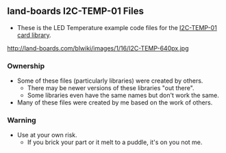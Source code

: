 == land-boards I2C-TEMP-01 Files ==

* These is the LED Temperature example code files for the [http://land-boards.com/blwiki/index.php?title=I2C-TEMP I2C-TEMP-01 card library].

http://land-boards.com/blwiki/images/1/16/I2C-TEMP-640px.jpg

=== Ownership ===

* Some of these files (particularly libraries) were created by others.
** There may be newer versions of these libraries "out there".
** Some libraries even have the same names but don't work the same.
* Many of these files were created by me based on the work of others.

=== Warning ===

* Use at your own risk.
** If you brick your part or it melt to a puddle, it's on you not me.
